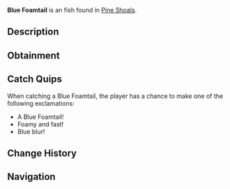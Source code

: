 {{FishInfobox
|image          = Blue Foamtail.png
|rarity         = Uncommon
|sea            = Second Sea
|location       = [[Pine Shoals]]
|sublocation    = 
|sources        = Fishing Rod
|radar_location = 
|prog_speed     = +10
|xp             = 45
|weather        = Windy
|time           = Day
|season         = Summer
|bait           = Flakes
|base_weight    = 6
|base_value     = 65
|weight_range   = 4
|base_chance    = 175
|base_resil     = 60
}}
'''Blue Foamtail''' is an {{Rarity|Uncommon}} fish found in [[Pine Shoals]].

== Description ==
{{Description|A swift swimmer that foams with blue energy.|Bestiary Entry}}

== Obtainment ==
{{Description|It races where the waves bubble.|Bestiary Hint}}
{{Fish Availability|
Pine Shoals
|top_rods      = 
Free Spirit Rod\351898.56\39895.43;
Azure Of Lagoon\317066.06\36770.13;
Trident Rod\303996.71\36107.79;
Leviathan's Fang Rod\300666.73\35239.05;
Astralhook Rod\288173.56\23362.31;
Training Rod\247485.11\414095.43;
Flimsy Rod\234081.84\25726.95;
Nocturnal Rod\139650.94\134119.58;
Firefly Rod\271036.75\37064;
Egg Rod\267325.05\36723.05;
Blazebringer Rod\271454.77\31300;
Verdant Shear Rod\266871.19\35581.64;
No-Life Rod\249422.33\30525.1;
Seraphic Rod\232481.59\27613.45;
Ethereal Prism Rod\229332.42\26729.36;
Challenger's Rod\224889.87\27405.12;
Depthseeker Rod\223512.28\28645.14;
Rod Of The Forgotten Fang\222746.38\26525.99;
Avalanche Rod\221054.69\28420.82;
Rod Of The Exalted One\219796.8\25866.04;
Volcanic Rod\219406.37\27267.01;
Rod Of The Depths\219111.96\26320.55;
Zeus Rod\218501.39\27154.54;
Steady Rod\212358.74\22928.64
|recommended   = Free Spirit Rod
}}

== Catch Quips ==
When catching a Blue Foamtail, the player has a chance to make one of the following exclamations:
* A Blue Foamtail!
* Foamy and fast!
* Blue blur!

== Change History ==
{{Change History|{{subst:Current Version}}}}

== Navigation ==
{{Fish Navbox|Pine Shoals}}
